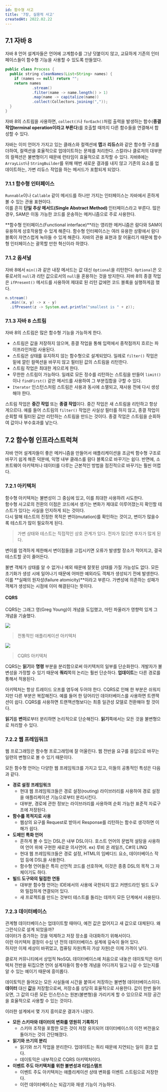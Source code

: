 ```yaml
---
id: 함수형 사고
title: '7장, 실용적 사고'
createdAt: 2022.02.22
---
```


## 7.1 자바 8

자바 8 언어 설계자들은 언어에 고계함수를 그냥 덧붙이지 않고, 교묘하게 기존의 인터페이스들이 함수형 기능을 사용할 수 있도록 만들었다.

```java
public class Process {
  public string cleanNames(List<String> names) {
    if (names == null) return "";
    return names
            .stream()
            .filter(name -> name.length() > 1)
            .map(name -> capitalize(name))
            .collect(Collectors.joining(","));
  }
}
```

자바 8의 스트림을 사용하면, `collect()`나 `forEach()`처럼 출력을 발생하는 함수(**종결 작업terminal operation이라고 부른다**)를 호출할 때까지
다른 함수들을 연결해서 합성할 수 있다.

자바는 이미 언어가 가지고 있는 클래스와 컬렉션에 **맵**과 **리듀스**와 같은 함수형 구조를 더하여, 컬렉션을 효율적으로 업데이트하는 문제를 처리한다.
스칼라나 클로저의 대부분의 컬렉션은 불변형이기 때문에 런타임이 효율적으로 조작할 수 있다. 자바8에는 `ArrayList`나 `StringBuilder`를 위해
매번 새로운 결과를 내지 않고 기존의 요소를 업데이트하는, 가변 리듀스 작업을 하는 메서드가 포함되게 되었다.

### 7.1.1 함수형 인터페이스

`Runnable`이나 `Callable` 같이 메서드를 하나만 가지는 인터페이스는 자바에서 흔하게 볼 수 있는 관용 표현이다.<br/>
이를 흔히 **단일 추상 메서드(Single Abstract Method)** 인터페이스라고 부른다. 많은 경우, SAM은 이동 가능한 코드를 운송하는 메커니즘으로 주로 사용한다.

**함수형 인터페이스(Functional interface)**라는 영리한 메커니즘은 람다와 SAM이 유용하게 상호작용할 수 있게 해준다.
함수형 인터페이스는 여러 유용한 상황에서 람다 블록이 자연스럽게 녹아들 수 있게 해준다. 자바의 관용 표현과 잘 어울리기 때문에 함수형 인터페이스는 괄목할 만한 혁신이라 하였다.

### 7.1.2 옵셔널

자바 8에서 `min()`과 같은 내장 메서드는 값 대신 `Optional`을 리턴한다. `Optional`은 오류로서의 `null`과 리턴 값으로서의 `null`을 혼용하는 것을 방지한다.
자바 8의 종결 작업은 `ifPresent()` 메서드를 사용하여 제대로 된 리턴 값에먼 코드 블록을 실행하게끔 했다.

```java
n.stream()
  .min((x, y) -> x - y)
  .ifPresent(z -> System.out.println("smallest is " + z));
```

### 7.1.3 자바 8 스트림

자바 8의 스트림은 많은 함수형 기능을 가능하게 한다.

- 스트림은 값을 저장하지 않으며, 종결 작업을 통해 입력에서 종착점까지 흐르는 파이프라인처럼 사용된다.
- 스트림은 상태를 유지하지 않는 함수형으로 설계되었다. 일례로 `filter()` 작업은 밑에 깔린 컬렉션을 바꾸지 않고 필터된 값의 스트림을 리턴한다.
- 스트림 작업은 최대한 게으르게 한다.
- 무한한 스트림이 가능하다. 일례로 모든 정수를 리턴하는 스트림을 만들어 `limit()`이나 `findFirst()` 같은 메서드를 사용하여 그 부분집합을 구할 수 있다.
- `Iterator` 인스턴스처럼 스트림은 사용과 동시에 소멸되고, 재사용 전에 다시 생성해야 한다.

스트림 작업은 **중간 작업** 또는 **종결 작업**이다. 중간 작업은 새 스트림을 리턴하고 항상 게으르다. 예를 들어 스트림의 `filter()` 작업은 사실상 필터를 하지 않고, 종결 작업이 순회할 때 필터된 값만 리턴하는 스트림을 만드는 것이다.
종결 작업은 스트림을 순회하여 값이나 부수효과를 낳는다.

## 7.2 함수형 인프라스트럭쳐

자바 언어 설계자들이 좋은 메커니즘을 만들어서 애플리케이션을 조금씩 함수형 구조로 바꾸기 쉽게 해준 덕분에, 익명 내부 클래스를 람다 블록으로 바꾸기는 쉽다.
반면에, 소프트웨어 아키텍처나 데이터를 다루는 근본적인 방법을 점진적으로 바꾸기는 훨씬 어렵다.

### 7.2.1 아키텍처

함수형 아키텍처는 불변성이 그 중심에 있고, 이를 최대한 사용하려 시도한다.<br/>
함수형 사고로의 전환의 이점은 코드에서 생기는 변화가 제대로 이루어졌는지 확인할 테스트가 있다는 사실을 인지하게 되는 것이다.<br/>
다시 말해 테스트의 진정한 목적은 변이(mutation)를 확인하는 것이고, 변이가 많을수록 테스트가 많이 필요하게 된다.

> 가변 상태와 테스트는 직접적인 상호 관계가 있다. 전자가 많으면 후자가 많게 된다.

변이를 엄격하게 제한해서 변이점들을 고립시키면 오류가 발생할 장소가 적어지고, 결국 테스트할 곳이 줄어든다.

불변 객체가 상태를 알 수 없거나 예외 때문에 잘못된 상태를 가질 가능성도 없다.
모든 초기화가 생성 시에 일어나기 때문에 어떠한 예외라도 객체가 생성되기 전에 발생한다.<br/>
이를 **실패의 원자성(failure atomicity)**이라고 부른다. 가변성에 의존하는 성패가 객체가 생성되는 시점에 이미 해결된다는 뜻이다.

#### CQRS

CQRS는 그래그 영(Greg Young)이 개념을 도입했고, 마틴 파울러가 영향력 있게 그 개념을 기술했다.

<img className='w-8/12' src='/assets/images/functional-thinking-7-1.png' />

> 전통적인 애플리케이션 아키텍처

<img className='w-8/12' src='/assets/images/functional-thinking-7-2.png' />

> CQRS 아키텍처

CQRS는 **읽기**와 **명령** 부분을 분리함으로써 아키텍처의 일부를 단순화한다.
개발자가 불변성을 가정할 수 있기 때문에 **쿼리**쪽의 논리는 훨씬 단순하다. **업데이트**는 다른 경로를 통해서 적용된다.

아키텍처는 항상 트레이드 오프를 염두에 두어야 한다. CQRS로 인해 한 부분은 쉬워지지만 다른 부분은 복잡해진다.
예를 들어 한 덩어리인 데이터베이스를 사용하면 트랜잭션이 쉽다. CQRS를 사용하면 트랜잭션형보다는 최종 일관성 모델로 전환해야 할 것이다.

**읽기**를 **변이**로부터 분리하면 논리적으로 단순해진다. **읽기**쪽에서는 모든 것을 불변형으로 처리할 수 있다.

### 7.2.2 웹 프레임워크

웹 프로그래밍은 함수형 프로그래밍에 잘 어울린다. 웹 전반을 요구를 응답으로 바꾸는 일련의 변형으로 볼 수 있기 때문이다.

모든 함수형 언어는 다양한 웹 프레임워크를 가지고 있고, 이들의 공통적인 특성은 다음과 같다.

- **경로 설정 프레임워크**
  - 현대 웹 프레임워크들은 경로 설정(routing) 라이브러리를 사용하여 경로 설정을 애플리케이션 기능으로부터 분리시킨다.
  - 대부분, 경로에 관한 정보는 라이브러리를 사용하여 순회 가능한 표준적 자료구조에 저장된다.
- **함수를 목적지로 사용**
  - 웹상의 요구를 Request로 받아서 Response를 리턴하는 함수로 생각하면 이해가 쉽다.
- **도메인 특화 언어**
  - 흔하게 볼 수 있는 DSL은 내부 DSL이다. 호스트 언어의 문법적 설탕을 사용하여 언어 위에 구현한 새로운 의사언어. ex) 루비 온 레일즈, C#의 LINQ
  - 현대 웹 프레임워크들은 경로 설정, HTML의 임베디드 요소, 데이터베이스 작업 등에 DSL을 사용한다.
  - 함수형 언어들은 특히 선언적 코드를 선호하며, 이것은 종종 DSL의 목적 그 자체이기도 하다.
- **빌드 도구와의 밀접한 연동**
  - 대부분 함수형 언어는 IDE에서의 사용에 국한되지 않고 커맨드라인 빌드 도구와 밀접하게 연결되어 있다.
  - 새 프로젝트를 만드는 것부터 테스트를 돌리는 데까지 모든 단계에서 사용된다.

### 7.2.3 데이터베이스

관계형 데이터베이스는 업데이트할 때마다, 예전 값은 없어지고 새 값으로 대체된다. 왜 그런식으로 설계 되었을까?<br/>
데이터가 증가하는 것을 억제하고 저장 장소를 극대화하기 위해서이다.<br/>
이런 아키텍처 결정이 수십 년 전의 데이터베이스 설계에 깊숙이 들어 있다.<br/>
하지만 이제 세상이 바뀌었고, 컴퓨팅 자원(특히 가상 자원)은 이제 가격이 낮다.<br/>

클로저 커뮤니티에서 상업적 NoSQL 데이터베이스에 처음으로 내놓은 데이토믹은 아키텍처 전반을 뒤집으면 언어 설계자들이 함수형 개념을
어디까지 밀고 나갈 수 있는지를 알 수 있는 예이기 때문에 흥미롭다.<br/>

데이토믹은 들어오는 모든 사실들에 시간을 붙여서 저장하는 불변형 데이터베이스이다.<br/>
**데이터** 대신 **값**을 저장함으로써, 저장소를 상당히 효율적으로 사용한다. 값이 한번 들어오면, 그 값의 다른 모든 인스턴스는 원본(불변형)을 가리키게 할 수 있으므로
저장 공간을 효율적으로 사용할 수 있는 것이다.

이러한 설계에서 몇 가지 흥미로운 결과가 나왔다.

- **모든 스키마와 데이터의 변화를 영원히 기록하기**
  - 스키마 조작을 포함한 모든 것이 저장 유지되어 데이터베이스의 이전 버전을오 돌아가는 것이 간단해졌다.
- **읽기와 쓰기의 분리**
  - 읽기와 쓰기 작업을 분리한다. 업데이트는 쿼리 때문에 지연되는 일이 결코 없다.
  - 데이토믹은 내부적으로 CQRS 아키텍처이다.
- **이벤트 주도 아키텍처를 위한 불변성과 타임스탬프**
  - 이벤트 주도 아키텍처는 애플리케이션 상태 변화를 이벤트 스트림으로 저장한다.
  - 이런 데이터베이스는 되감기와 재생 기능이 가능하다.
